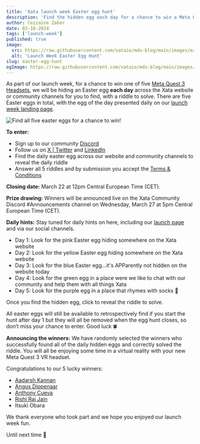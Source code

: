 ```yaml
---
title: 'Xata launch week Easter egg hunt'
description: 'Find the hidden egg each day for a chance to win a Meta Quest 3 headset!'
author: Cezzaine Zaher
date: 03-18-2024
tags: ['launch-week']
published: true
image:
  src: https://raw.githubusercontent.com/xataio/mdx-blog/main/images/easter-egg-hunt-01.jpg
  alt: 'Launch Week Easter Egg Hunt'
slug: easter-egg-hunt
ogImage: https://raw.githubusercontent.com/xataio/mdx-blog/main/images/easter-egg-hunt-01.jpg
---
```


As part of our launch week, for a chance to win one of five [Meta Quest 3 Headsets](https://www.meta.com/quest/quest-3/), we will be hiding an Easter egg **each day** across the Xata website or community channels for you to find, with a riddle to solve. There are five Easter eggs in total, with the egg of the day presented daily on our [launch week landing page](https://xata.io/launch-week-unleash-the-elephant).

![Find all five easter eggs for a chance to win!](/images/easter-egg-hunt-02.png)

**To enter:**

- Sign up to our community [Discord](https://xata.io/discord)
- Follow us on [X | Twitter](https://twitter.com/xata) and [LinkedIn](https://www.linkedin.com/company/xataio)
- Find the daily easter egg across our website and community channels to reveal the daily riddle
- Answer all 5 riddles and by submission you accept the [Terms & Conditions](https://docs.google.com/document/d/1rZ3bVB4BtiVyCHOVKWOhEJrpg0SWFGHFsQLzY0Eo0uI/)

**Closing date:** March 22 at 12pm Central European Time (CET).

**Prize drawing:** Winners will be announced live on the Xata Community Discord #Announcements channel on Wednesday, March 27 at 5pm Central European Time (CET).

**Daily hints:**
Stay tuned for daily hints on here, including our [launch page](https://xata.io/launch-week-unleash-the-elephant) and via our social channels.

- Day 1: Look for the pink Easter egg hiding somewhere on the Xata website
- Day 2: Look for the yellow Easter egg hiding somewhere on the Xata website
- Day 3: Look for the blue Easter egg...it's APParently not hidden on the website today
- Day 4: Look for the green egg in a place were we like to chat with our community and help them with all things Xata
- Day 5: Look for the purple egg in a place that rhymes with socks 🧦

Once you find the hidden egg, click to reveal the riddle to solve.

All easter eggs will still be available to retrospectively find if you start the hunt after day 1 but they will all be removed when the egg hunt closes, so don’t miss your chance to enter. Good luck 🍀

**Announcing the winners:**
We have randomly selected the winners who successfully found all of the daily hidden eggs and correctly solved the riddle. You will all be enjoying some time in a virtual reality with your new Meta Quest 3 VR headset.

Congratulations to our 5 lucky winners:

- [Aadarsh Kannan](https://twitter.com/dotAadarsh)
- [Angus Dippenaar](https://twitter.com/AngusDippenaar)
- [Anthony Cueva](https://twitter.com/caverneio)
- [Rishi Raj Jain](https://twitter.com/rishi_raj_jain_)
- Itsuki Obara

We thank everyone who took part and we hope you enjoyed our launch week fun.

Until next time 👋
